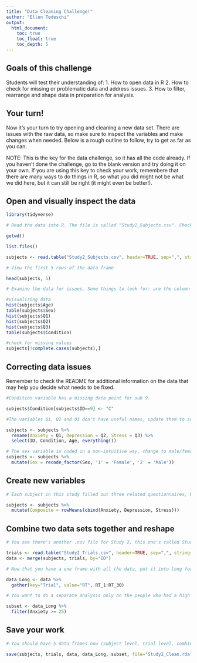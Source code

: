 ```yaml
---
title: "Data Cleaning Challenge!"
author: "Ellen Tedeschi"
output:
  html_document:
    toc: true
    toc_float: true
    toc_depth: 5
---
```

## Goals of this challenge

Students will test their understanding of:
1. How to open data in R
2. How to check for missing or problematic data and address issues.
3. How to filter, rearrange and shape data in preparation for analysis.

## Your turn!

Now it's your turn to try opening and cleaning a new data set. There are issues with the raw data, so make sure to inspect the variables and make changes when needed. Below is a rough outline to follow, try to get as far as you can.

NOTE: This is the key for the data challenge, so it has all the code already. If you haven't done the challenge, go to the blank version and try doing it on your own. If you are using this key to check your work, remembere that there are many ways to do things in R, so what you did might not be what we did here, but it can still be right (it might even be better!).


## Open and visually inspect the data

```r

library(tidyverse)

# Read the data into R. The file is called "Study2_Subjects.csv". Check out the separate "README_Study2.txt" file for information on the study and variables.

getwd()

list.files()

subjects <- read.table("Study2_Subjects.csv", header=TRUE, sep=",", stringsAsFactors=FALSE)

# View the first 5 rows of the data frame

head(subjects, 5)

# Examine the data for issues. Some things to look for: are the column names logical? Are there missing values? Do the variable types make sense? (ie does everything that's a factor make sense as a factor, and does everything that's numeric make sense as numeric?) Are there values that don't make sense? Fix any issues you find.

#visualizing data
hist(subjects$Age)
table(subjects$Sex)
hist(subjects$Q1)
hist(subjects$Q2)
hist(subjects$Q3)
table(subjects$Condition)

#check for missing values
subjects[!complete.cases(subjects),]

```

## Correcting data issues

Remember to check the README for additional information on the data that may help you decide what needs to be fixed.

```r

#Condition variable has a missing data point for sub 9. 

subjects$Condition[subjects$ID==9] <- "C"

#The variables Q1, Q2 and Q3 don't have useful names, update them to something useful

subjects <- subjects %>% 
  rename(Anxiety = Q1, Depression = Q2, Stress = Q3) %>% 
  select(ID, Condition, Age, everything())

# The sex variable is coded in a non-intuitive way, change to male/female and make it a factor
subjects <- subjects %>%
  mutate(Sex = recode_factor(Sex, '1' = 'Female', '2' = 'Male'))


```

## Create new variables

```r

# Each subject in this study filled out three related questionnaires, but these scores can be combined into a composite score but taking the sum. Create a new variable for this score.

subjects <- subjects %>% 
  mutate(Composite = rowMeans(cbind(Anxiety, Depression, Stress)))

```

## Combine two data sets together and reshape

```r

# You see there's another .csv file for Study 2, this one's called Study2_Trials.csv. Open it and take a look. This frame has the same 10 subjects, but now it has reaction time data from a task with 30 trials. Create a new data frame that combines this with your subject level information. 

trials <- read.table("Study2_Trials.csv", header=TRUE, sep=",", stringsAsFactors=FALSE)
data <- merge(subjects, trials, by="ID")

# Now that you have a one frame with all the data, put it into long format. Each subject should have one row for each trial.

data_Long <- data %>% 
  gather(key="Trial", value="RT", RT_1:RT_30)

# You want to do a separate analysis only on the people who had a high score on the anxiety questionnaire. Create a new data frame (in long format) with just the individuals who got 25 or higher. 

subset <- data_Long %>%
  filter(Anxiety >= 25)

```

## Save your work

```r
# You should have 5 data frames now (subject level, trial level, combined, long format and the subset). Save them as a new .rda file for future use

save(subjects, trials, data, data_Long, subset, file="Study2_Clean.rda")

```



